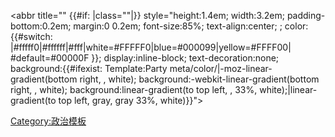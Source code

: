 <abbr title="{{{name|}}}" {{#if: {{{class|}}}|class="{{{class|}}}"|}} style="height:1.4em; width:3.2em; padding-bottom:0.2em; margin:0 0.2em; font-size:85%; text-align:center; {{{style|}}}; color:{{#switch: {{lc: {{{color|}}} }}|#fffff0|#ffffff|#fff|white=#FFFFF0|blue=#000099|yellow=#FFFF00| #default=#00000F }}; display:inline-block; text-decoration:none; background:{{#ifexist: Template:Party meta/color/{{{name|}}}|-moz-linear-gradient(bottom right, {{Party meta/color/{{{name}}}}}, white); background:-webkit-linear-gradient(bottom right, {{Party meta/color/{{{name}}}}}, white); background:linear-gradient(to top left, {{Party meta/color/{{{name}}}}}, {{Party meta/color/{{{name}}}}} 33%, white);|linear-gradient(to top left, gray, gray 33%, white)}}">{{{abbr|&nbsp;&nbsp;}}}</abbr><noinclude>
{{Documentation|1=Template:Political party/logo2/data/doc}}
[[Category:政治模板]]
</noinclude>